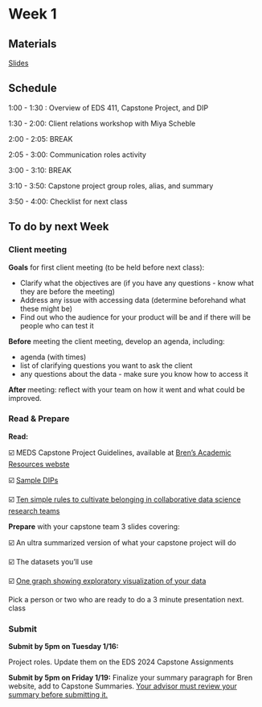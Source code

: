 # Week 1

## Materials

[Slides](https://docs.google.com/presentation/d/1Y9QxdMrZCi7MFflPNlJk3WPQOYocUDEbB5rN-vci8hc/edit?usp=sharing)

## Schedule

1:00 - 1:30 : Overview of EDS 411, Capstone Project, and DIP

1:30 - 2:00: Client relations workshop with Miya Scheble

2:00 - 2:05: BREAK

2:05 - 3:00: Communication roles activity

3:00 - 3:10: BREAK

3:10 - 3:50: Capstone project group roles, alias, and summary

3:50 - 4:00: Checklist for next class


## To do by next Week

### Client meeting

**Goals** for first client meeting (to be held before next class):

- Clarify what the objectives are (if you have any questions - know what they are before the meeting)
- Address any issue with accessing data (determine beforehand what these might be)
- Find out who the audience for your product will be and if there will be people who can test it

**Before** meeting the client meeting, develop an agenda, including:

- agenda (with times)
- list of clarifying questions you want to ask the client
- any questions about the data - make sure you know how to access it

**After** meeting: reflect with your team on how it went and what could be improved. 

### Read & Prepare

**Read:**

☑️ MEDS Capstone Project Guidelines, available at [Bren's Academic Resources webste](https://bren.ucsb.edu/academic-resources-current-students)

☑️ [Sample DIPs]((https://drive.google.com/drive/folders/1i5dkR96C_OOfU57eioQzDL4hi_pso9y8?usp=share_link) )

☑️ [Ten simple rules to cultivate belonging in collaborative data science research teams](https://journals.plos.org/ploscompbiol/article?id=10.1371/journal.pcbi.1010567)

**Prepare** with your capstone team 3 slides covering:

☑️ An ultra summarized version of what your capstone project will do

☑️ The datasets you’ll use

☑️ <u> One graph showing exploratory visualization of your data</u>

Pick a person or two who are ready to do a 3 minute presentation next. class

### Submit

**Submit by 5pm on Tuesday 1/16:**

Project roles. Update them on the EDS 2024 Capstone Assignments 


**Submit by 5pm on Friday 1/19:**
Finalize your summary paragraph for Bren website, add to Capstone Summaries. <u> Your advisor must review your summary before submitting it. </u>
